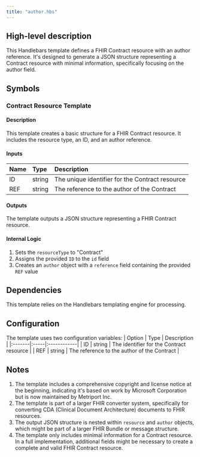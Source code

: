 ```yaml
---
title: "author.hbs"
---
```


## High-level description
This Handlebars template defines a FHIR Contract resource with an author reference. It's designed to generate a JSON structure representing a Contract resource with minimal information, specifically focusing on the author field.

## Symbols

### Contract Resource Template
#### Description
This template creates a basic structure for a FHIR Contract resource. It includes the resource type, an ID, and an author reference.

#### Inputs
| Name | Type | Description |
|:-----|:-----|:------------|
| ID   | string | The unique identifier for the Contract resource |
| REF  | string | The reference to the author of the Contract |

#### Outputs
The template outputs a JSON structure representing a FHIR Contract resource.

#### Internal Logic
1. Sets the `resourceType` to "Contract"
2. Assigns the provided `ID` to the `id` field
3. Creates an `author` object with a `reference` field containing the provided `REF` value

## Dependencies
This template relies on the Handlebars templating engine for processing.

## Configuration
The template uses two configuration variables:
| Option | Type | Description |
|:-------|:-----|:------------|
| ID     | string | The identifier for the Contract resource |
| REF    | string | The reference to the author of the Contract |

## Notes
1. The template includes a comprehensive copyright and license notice at the beginning, indicating it's based on work by Microsoft Corporation but is now maintained by Metriport Inc.
2. The template is part of a larger FHIR converter system, specifically for converting CDA (Clinical Document Architecture) documents to FHIR resources.
3. The output JSON structure is nested within `resource` and `author` objects, which might be part of a larger FHIR Bundle or message structure.
4. The template only includes minimal information for a Contract resource. In a full implementation, additional fields might be necessary to create a complete and valid FHIR Contract resource.